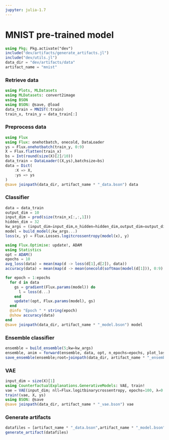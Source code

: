```yaml
---
jupyter: julia-1.7
---
```


# MNIST pre-trained model

```julia
using Pkg; Pkg.activate("dev")
include("dev/artifacts/generate_artifacts.jl")
include("dev/utils.jl")
data_dir = "dev/artifacts/data"
artifact_name = "mnist"
```

### Retrieve data

```julia
using Plots, MLDatasets
using MLDatasets: convert2image
using BSON
using BSON: @save, @load
data_train = MNIST(:train)
train_x, train_y = data_train[:]
```

### Preprocess data

```julia
using Flux
using Flux: onehotbatch, onecold, DataLoader
ys = Flux.onehotbatch(train_y, 0:9)
X = Flux.flatten(train_x)
bs = Int(round(size(X)[2]/10))
data_train = DataLoader((X,ys),batchsize=bs)
data = Dict(
    :X => X,
    :ys => ys
)
@save joinpath(data_dir, artifact_name * "_data.bson") data
```

### Classifier

```julia
data = data_train
output_dim = 10
input_dim = prod(size(train_x[:,:,1]))
hidden_dim = 32
kw_args = (input_dim=input_dim,n_hidden=hidden_dim,output_dim=output_dim,batch_norm=true)
model = build_model(;kw_args...)
loss(x, y) = Flux.Losses.logitcrossentropy(model(x), y)

using Flux.Optimise: update!, ADAM
using Statistics
opt = ADAM()
epochs = 10
avg_loss(data) = mean(map(d -> loss(d[1],d[2]), data))
accuracy(data) = mean(map(d -> mean(onecold(softmax(model(d[1])), 0:9) .== onecold(d[2], 0:9)), data))

for epoch = 1:epochs
  for d in data
    gs = gradient(Flux.params(model)) do
      l = loss(d...)
    end
    update!(opt, Flux.params(model), gs)
  end
  @info "Epoch " * string(epoch)
  @show accuracy(data)
end
@save joinpath(data_dir, artifact_name * "_model.bson") model
```

### Ensemble classifier

```julia
ensemble = build_ensemble(5;kw=kw_args)
ensemble, anim = forward(ensemble, data, opt, n_epochs=epochs, plot_loss=false) # fit the ensemble
save_ensemble(ensemble;root=joinpath(data_dir, artifact_name * "_ensemble")) 
```

### VAE

```julia
input_dim = size(X)[1]
using CounterfactualExplanations.GenerativeModels: VAE, train!
vae = VAE(input_dim; nll=Flux.logitbinarycrossentropy, epochs=100, λ=0.0001, latent_dim=28)
train!(vae, X, ys)
using BSON: @save
@save joinpath(data_dir, artifact_name * "_vae.bson") vae
```


### Generate artifacts

```julia
datafiles = [artifact_name * "_data.bson",artifact_name * "_model.bson",artifact_name * "_ensemble",artifact_name * "_vae.bson"]
generate_artifact(datafiles)
```

